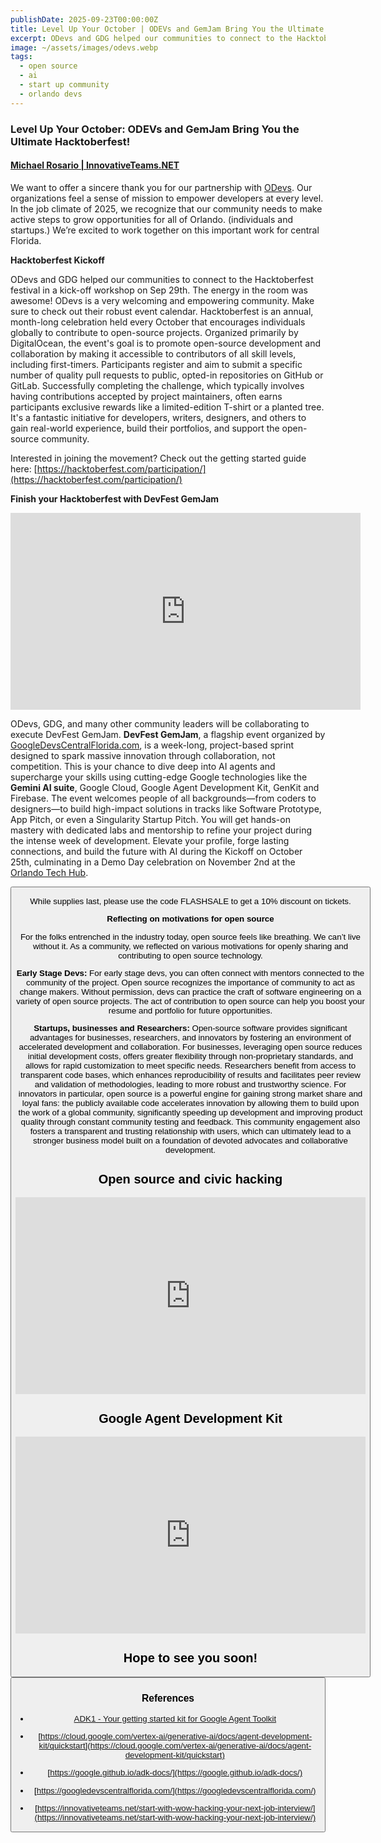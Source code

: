 ```yaml
---
publishDate: 2025-09-23T00:00:00Z
title: Level Up Your October | ODEVs and GemJam Bring You the Ultimate Hacktoberfest! 
excerpt: ODevs and GDG helped our communities to connect to the Hacktoberfest festival in a kick-off workshop on Sep 29th.  The energy in the room was awesome!  ODevs is a very welcoming and empowering community.  Hacktoberfest is an annual, month-long celebration held every October that encourages individuals globally to contribute to open-source projects.
image: ~/assets/images/odevs.webp
tags:
  - open source
  - ai
  - start up community
  - orlando devs
---
```


### Level Up Your October: ODEVs and GemJam Bring You the Ultimate Hacktoberfest!
#### [Michael Rosario | InnovativeTeams.NET](https://innovativeteams.net)

We want to offer a sincere thank you for our partnership with [ODevs](https://www.orlandodevs.com/).  Our organizations feel a sense of mission to empower developers at every level.  In the job climate of 2025, we recognize that our community needs to make active steps to grow opportunities for all of Orlando. (individuals and startups.)   We’re excited to work together on this important work for central Florida.

**Hacktoberfest Kickoff**

ODevs and GDG helped our communities to connect to the Hacktoberfest festival in a kick-off workshop on Sep 29th.  The energy in the room was awesome!  ODevs is a very welcoming and empowering community.  Make sure to check out their robust event calendar.  Hacktoberfest is an annual, month-long celebration held every October that encourages individuals globally to contribute to open-source projects. Organized primarily by DigitalOcean, the event's goal is to promote open-source development and collaboration by making it accessible to contributors of all skill levels, including first-timers. Participants register and aim to submit a specific number of quality pull requests to public, opted-in repositories on GitHub or GitLab. Successfully completing the challenge, which typically involves having contributions accepted by project maintainers, often earns participants exclusive rewards like a limited-edition T-shirt or a planted tree. It's a fantastic initiative for developers, writers, designers, and others to gain real-world experience, build their portfolios, and support the open-source community.

Interested in joining the movement? Check out the getting started guide here: [https://hacktoberfest.com/participation/](https://hacktoberfest.com/participation/)

**Finish your Hacktoberfest with DevFest GemJam**

<iframe width="560" height="315" src="https://www.youtube.com/embed/Gou_5qTPzwI?si=O8lCm9tpuDKPMYVM" title="YouTube video player" frameborder="0" allow="accelerometer; autoplay; clipboard-write; encrypted-media; gyroscope; picture-in-picture; web-share" referrerpolicy="strict-origin-when-cross-origin" allowfullscreen></iframe>

ODevs, GDG, and many other community leaders will be collaborating to execute DevFest GemJam.   **DevFest GemJam**, a flagship event organized by [GoogleDevsCentralFlorida.com](https://googledevscentralflorida.com/), is a week-long, project-based sprint designed to spark massive innovation through collaboration, not competition. This is your chance to dive deep into AI agents and supercharge your skills using cutting-edge Google technologies like the **Gemini AI suite**, Google Cloud, Google Agent Development Kit, GenKit and Firebase. The event welcomes people of all backgrounds—from coders to designers—to build high-impact solutions in tracks like Software Prototype, App Pitch, or even a Singularity Startup Pitch. You will get hands-on mastery with dedicated labs and mentorship to refine your project during the intense week of development. Elevate your profile, forge lasting connections, and build the future with AI during the Kickoff on October 25th, culminating in a Demo Day celebration on November 2nd at the [Orlando Tech Hub](https://innovateorlando.io/tech-hub-orlando/).

<Button
        text="Buy a Ticket!"
        variant="primary"
        target="_blank"
        icon="tabler:square-rounded-arrow-right"
        href="https://www.eventbrite.com/e/devfest-gemjam-tickets-1032640023107?aff=oddtdtcreator"
      />

While supplies last, please use the code FLASHSALE to get a 10% discount on tickets.

**Reflecting on motivations for open source**

For the folks entrenched in the industry today, open source feels like breathing.  We can’t live without it.  As a community, we reflected on various motivations for openly sharing and contributing to open source technology.

**Early Stage Devs:** For early stage devs, you can often connect with mentors connected to the community of the project.   Open source recognizes the importance of community to act as change makers.   Without permission, devs can practice the craft of software engineering on a variety of open source projects.   The act of contribution to open source can help you boost your resume and portfolio for future opportunities.

**Startups, businesses and Researchers:** Open-source software provides significant advantages for businesses, researchers, and innovators by fostering an environment of accelerated development and collaboration. For businesses, leveraging open source reduces initial development costs, offers greater flexibility through non-proprietary standards, and allows for rapid customization to meet specific needs. Researchers benefit from access to transparent code bases, which enhances reproducibility of results and facilitates peer review and validation of methodologies, leading to more robust and trustworthy science. For innovators in particular, open source is a powerful engine for gaining strong market share and loyal fans: the publicly available code accelerates innovation by allowing them to build upon the work of a global community, significantly speeding up development and improving product quality through constant community testing and feedback. This community engagement also fosters a transparent and trusting relationship with users, which can ultimately lead to a stronger business model built on a foundation of devoted advocates and collaborative development.

## Open source and civic hacking

<iframe width="560" height="315" src="https://www.youtube.com/embed/n4EhJ898r-k?si=rTVwG0u2ft-cUi3w" title="YouTube video player" frameborder="0" allow="accelerometer; autoplay; clipboard-write; encrypted-media; gyroscope; picture-in-picture; web-share" referrerpolicy="strict-origin-when-cross-origin" allowfullscreen></iframe>

## Google Agent Development Kit

<iframe width="560" height="315" src="https://www.youtube.com/embed/44C8u0CDtSo?si=RccCHX5OJQ4dT-sq" title="YouTube video player" frameborder="0" allow="accelerometer; autoplay; clipboard-write; encrypted-media; gyroscope; picture-in-picture; web-share" referrerpolicy="strict-origin-when-cross-origin" allowfullscreen></iframe>

## Hope to see you soon!

<Button
        text="Buy a Ticket!"
        variant="primary"
        target="_blank"
        icon="tabler:square-rounded-arrow-right"
        href="https://www.eventbrite.com/e/devfest-gemjam-tickets-1032640023107?aff=oddtdtcreator"
      />

### References

- [ADK1 - Your getting started kit for Google Agent Toolkit](https://github.com/michaelprosario/adk1)

- [https://cloud.google.com/vertex-ai/generative-ai/docs/agent-development-kit/quickstart](https://cloud.google.com/vertex-ai/generative-ai/docs/agent-development-kit/quickstart)

- [https://google.github.io/adk-docs/](https://google.github.io/adk-docs/)

- [https://googledevscentralflorida.com/](https://googledevscentralflorida.com/)

- [https://innovativeteams.net/start-with-wow-hacking-your-next-job-interview/](https://innovativeteams.net/start-with-wow-hacking-your-next-job-interview/)
